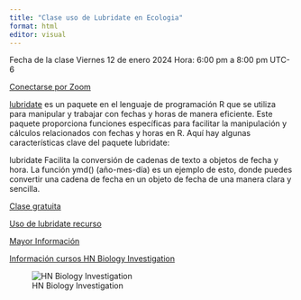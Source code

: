 ---
title: "Clase uso de Lubridate en Ecologia"
format: html
editor: visual
---


Fecha de la clase Viernes 12 de enero 2024
Hora: 6:00 pm a 8:00 pm UTC-6

[Conectarse por Zoom](https://umass-amherst.zoom.us/j/98011003266)

[lubridate](https://lubridate.tidyverse.org/) es un paquete en el lenguaje de programación R que se utiliza para manipular y trabajar con fechas y horas de manera eficiente. Este paquete proporciona funciones específicas para facilitar la manipulación y cálculos relacionados con fechas y horas en R. Aquí hay algunas características clave del paquete lubridate:

lubridate Facilita la conversión de cadenas de texto a objetos de fecha y hora. La función ymd() (año-mes-día) es un ejemplo de esto, donde puedes convertir una cadena de fecha en un objeto de fecha de una manera clara y sencilla.

[Clase gratuita](claselubridate.html)

[Uso de lubridate recurso](https://rawgit.com/rstudio/cheatsheets/main/lubridate.pdf)

[Mayor Información](https://wa.me/50499549551)

[Información cursos HN Biology Investigation](https://wa.me/50499549551)

![HN Biology Investigation](HN Cursos publicidad/HN Biology Inv large.jpg)
